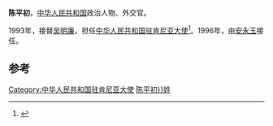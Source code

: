 '''陈平初'''，[[中华人民共和国|中华人民共和国]]政治人物、外交官。

1993年，接替[[吴明廉|吴明廉]]，担任[[中国驻肯尼亚大使列表|中华人民共和国驻肯尼亚大使]]<ref>{{cite web|author=中华人民共和国外交部|title=中国驻肯尼亚历任大使|url=http://www.mfa.gov.cn/chn/pds/ziliao/wjrw/2167/2170/t9197.htm|publisher=中华人民共和国外交部|accessdate=2012-03-07}}</ref>。1996年，由[[安永玉|安永玉]]接任。

== 参考 ==
{{reflist}}
{{start box}}
{{s-dip}}
{{succession box|[[吴明廉|吴明廉]]|[[安永玉|安永玉]]|[[中国驻肯尼亚大使列表|中华人民共和国驻肯尼亚大使]]|1993年4月-1996年10月}}
{{end box}}
{{中国政治人物小作品}}

[[Category:中华人民共和国驻肯尼亚大使|Category:中华人民共和国驻肯尼亚大使]]
[[Category:{{Str_left|陈平初}}姓]]